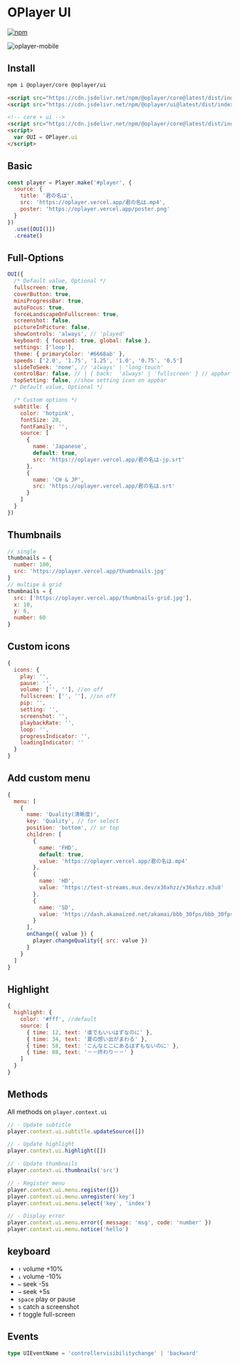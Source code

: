 # OPlayer UI

[![npm](https://img.shields.io/npm/v/@oplayer/ui?style=flat-square&label=@oplayer/ui)](https://www.npmjs.com/package/@oplayer/ui)

![oplayer-mobile](https://github.com/shiyiya/oplayer/raw/main/packages/ui/oplayer-ui-mobile.png)

## Install

```bash
npm i @oplayer/core @oplayer/ui
```

```html
<script src="https://cdn.jsdelivr.net/npm/@oplayer/core@latest/dist/index.min.js"></script>
<script src="https://cdn.jsdelivr.net/npm/@oplayer/ui@latest/dist/index.core.js"></script>

<!-- core + ui -->
<script src="https://cdn.jsdelivr.net/npm/@oplayer/core@latest/dist/index.ui.js"></script>
<script>
  var OUI = OPlayer.ui
</script>
```

## Basic

```js
const player = Player.make('#player', {
  source: {
    title: '君の名は',
    src: 'https://oplayer.vercel.app/君の名は.mp4',
    poster: 'https://oplayer.vercel.app/poster.png'
  }
})
  .use([OUI()])
  .create()
```

## Full-Options

```js
OUI({
  /* Default value, Optional */
  fullscreen: true,
  coverButton: true,
  miniProgressBar: true,
  autoFocus: true,
  forceLandscapeOnFullscreen: true,
  screenshot: false,
  pictureInPicture: false,
  showControls: 'always', // 'played'
  keyboard: { focused: true, global: false },
  settings: ['loop'],
  theme: { primaryColor: '#6668ab' },
  speeds: ['2.0', '1.75', '1.25', '1.0', '0.75', '0.5']
  slideToSeek: 'none', // 'always' | 'long-touch'
  controlBar: false, // | { back:  'always' | 'fullscreen' } // appbar
  topSetting: false, //show setting icon on appbar
 /* Default value, Optional */

  /* Custom options */
  subtitle: {
    color: 'hotpink',
    fontSize: 20,
    fontFamily: '',
    source: [
      {
        name: 'Japanese',
        default: true,
        src: 'https://oplayer.vercel.app/君の名は-jp.srt'
      },
      {
        name: 'CH & JP',
        src: 'https://oplayer.vercel.app/君の名は.srt'
      }
    ]
  }
})
```

## Thumbnails

```js
// single
thumbnails = {
  number: 100,
  src: 'https://oplayer.vercel.app/thumbnails.jpg'
}
// multipe & grid
thumbnails = {
  src: ['https://oplayer.vercel.app/thumbnails-grid.jpg'],
  x: 10,
  y: 6,
  number: 60
}
```

## Custom icons

```js
{
  icons: {
    play: '',
    pause: '',
    volume: ['', ''], //on off
    fullscreen: ['', ''], //on off
    pip: '',
    setting: '',
    screenshot: '',
    playbackRate: '',
    loop: '',
    progressIndicator: '',
    loadingIndicator: ''
  }
}
```

## Add custom menu

```js
{
  menu: [
    {
      name: 'Quality(清晰度)',
      key: 'Quality', // for select
      position: 'bottom', // or top
      children: [
        {
          name: 'FHD',
          default: true,
          value: 'https://oplayer.vercel.app/君の名は.mp4'
        },
        {
          name: 'HD',
          value: 'https://test-streams.mux.dev/x36xhzz/x36xhzz.m3u8'
        },
        {
          name: 'SD',
          value: 'https://dash.akamaized.net/akamai/bbb_30fps/bbb_30fps.mpd'
        }
      ],
      onChange({ value }) {
        player.changeQuality({ src: value })
      }
    }
  ]
}
```

## Highlight

```js
{
  highlight: {
    color: '#fff', //default
    source: [
      { time: 12, text: '谁でもいいはずなのに' },
      { time: 34, text: '夏の想い出がまわる' },
      { time: 58, text: 'こんなとこにあるはずもないのに' },
      { time: 88, text: '－－终わり－－' }
    ]
  }
}
```

## Methods

All methods on `player.context.ui`

```js
// - Update subtitle
player.context.ui.subtitle.updateSource([])

// - Update highlight
player.context.ui.highlight([])

// - Update thumbnails
player.context.ui.thumbnails('src')

// - Register menu
player.context.ui.menu.register({})
player.context.ui.menu.unregister('key')
player.context.ui.menu.select('key', 'index')

// - Display error
player.context.ui.menu.error({ message: 'msg', code: 'number' })
player.context.ui.menu.notice('hello')
```

## keyboard

- `↑` volume +10%
- `↓` volume -10%
- `←` seek -5s
- `→` seek +5s
- `space` play or pause
- `s` catch a screenshot
- `f` toggle full-screen

## Events

```ts
type UIEventName = 'controllervisibilitychange' | 'backward'
```
